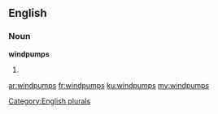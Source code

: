 ==English==

===Noun===
'''windpumps'''

# {{plural of|[[windpump]]}}

[[Category:English plurals]]

[[ar:windpumps]]
[[fr:windpumps]]
[[ku:windpumps]]
[[my:windpumps]]